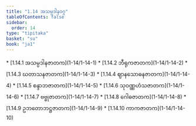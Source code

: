 ```yaml
---
title: "1.14 အသမ္ပဒါနဝဂ္ဂ"
tableOfContents: false
sidebar:
  order: 14
type: "tipitaka"
basket: "su"
book: "ja1"
---
```



<DynamicBreadcrumb />



<TableOfContents book="ja1" section="1.14">
* [1.14.1 အသမ္ပဒါနဇာတက](1-14/1-14-1)
* [1.14.2 ဘီရုကဇာတက](1-14/1-14-2)
* [1.14.3 ဃတာသနဇာတက](1-14/1-14-3)
* [1.14.4 ဈာနသောဓနဇာတက](1-14/1-14-4)
* [1.14.5 စန္ဒာဘဇာတက](1-14/1-14-5)
* [1.14.6 သုဝဏ္ဏဟံသဇာတက](1-14/1-14-6)
* [1.14.7 ဗဗ္ဗုဇာတက](1-14/1-14-7)
* [1.14.8 ဂေါဓဇာတက](1-14/1-14-8)
* [1.14.9 ဥဘတောဘဋ္ဌဇာတက](1-14/1-14-9)
* [1.14.10 ကာကဇာတက](1-14/1-14-10)
</TableOfContents>